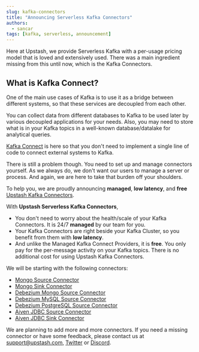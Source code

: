 ```yaml
---
slug: kafka-connectors
title: "Announcing Serverless Kafka Connectors"
authors:
  - sancar
tags: [kafka, serverless, announcement]
---
```


Here at Upstash, we provide Serverless Kafka with a per-usage pricing model that is loved and extensively used.
There was a main ingredient missing from this until now, which is the Kafka Connectors.

## What is Kafka Connect?

One of the main use cases of Kafka is to use it as a bridge between different systems,
so that these services are decoupled from each other.

You can collect data from different databases to Kafka to be used later by various decoupled
applications for your needs.
Also, you may need to store what is in your Kafka topics in a well-known database/datalake for analytical queries.

[Kafka Connect](https://kafka.apache.org/documentation/#connect) is here so that you don't need to implement
a single line of code to connect external systems to Kafka.

There is still a problem though. You need to set up and manage connectors yourself.
As we always do, we don't want our users to manage a server or process.
And again, we are here to take that burden off your shoulders.

To help you, we are proudly announcing **managed**, **low latency**, and **free** [Upstash Kafka Connectors](/docs/kafka/connect).

With **Upstash Serverless Kafka Connectors**,

- You don't need to worry about the health/scale of your Kafka Connectors. It is 24/7 **managed** by our team for you.
- Your Kafka Connectors are right beside your Kafka Cluster, so you benefit from them with **low latency**.
- And unlike the Managed Kafka Connect Providers, it is **free**. You only pay for the per-message activity on your
  Kafka topics. There is no additional cost for using Upstash Kafka Connectors.

We will be starting with the following connectors:

- [Mongo Source Connector](/docs/kafka/mongosource)
- [Mongo Sink Connector](/docs/kafka/mongosink)
- [Debezium Mongo Source Connector](/docs/kafka/debeziummongo)
- [Debezium MySQL Source Connector](/docs/kafka/debeziummysql)
- [Debezium PostgreSQL Source Connector](/docs/kafka/debeziumpsql)
- [Aiven JDBC Source Connector](/docs/kafka/aivenjdbcsource)
- [Aiven JDBC Sink Connector](/docs/kafka/aivenjdbcsink)

We are planning to add more and more connectors. If you need a missing connector or have some feedback, please contact us at [support@upstash.com](mailto:support@upstash.com), [Twitter](https://twitter.com/upstash) or [Discord](https://discord.gg/w9SenAtbme).